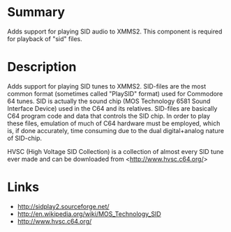 {{ComponentHeader}}

=Summary=
Adds support for playing SID audio to XMMS2. This component is required for playback of "sid" files.

=Description=
Adds support for playing SID tunes to XMMS2. SID-files  are the most common format (sometimes called "PlaySID" format) used for Commodore 64 tunes. SID is actually the sound chip (MOS Technology 6581 Sound Interface Device) used in the C64 and its relatives. SID-files are basically C64 program code and data that controls the SID chip. In order to play these files, emulation of much of C64 hardware must be employed, which is, if done accurately, time consuming due to the dual digital+analog nature of SID-chip.

HVSC (High Voltage SID Collection) is a collection of almost every SID tune ever made and can be downloaded from <http://www.hvsc.c64.org/>

=Links=
* http://sidplay2.sourceforge.net/
* http://en.wikipedia.org/wiki/MOS_Technology_SID
* http://www.hvsc.c64.org/